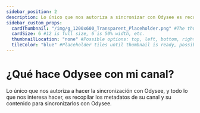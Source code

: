 ---
sidebar_position: 2
description: Lo único que nos autoriza a sincronizar con Odysee es recopilar los metadatos de su canal y su contenido para sincronizarlo con Odysee.
sidebar_custom_props:
  cardThumbnail: "/img/g_1200x600_Transparent_Placeholder.png" #The thumbnail on the category card.
  cardSize: 6 #12 is full size, 6 is 50% width, etc.
  thumbnailLocation: "none" #Possible options: top, left, bottom, right, none
  tileColor: "blue" #Placeholder tiles until thumbnail is ready, possible options: blue, cream, darkpurple, lightpurple, mauve, orange, pink, none
---

# ¿Qué hace Odysee con mi canal?

Lo único que nos autoriza a hacer la sincronización con Odysee, y todo lo que nos interesa hacer, es recopilar los metadatos de su canal y su contenido para sincronizarlos con Odysee.